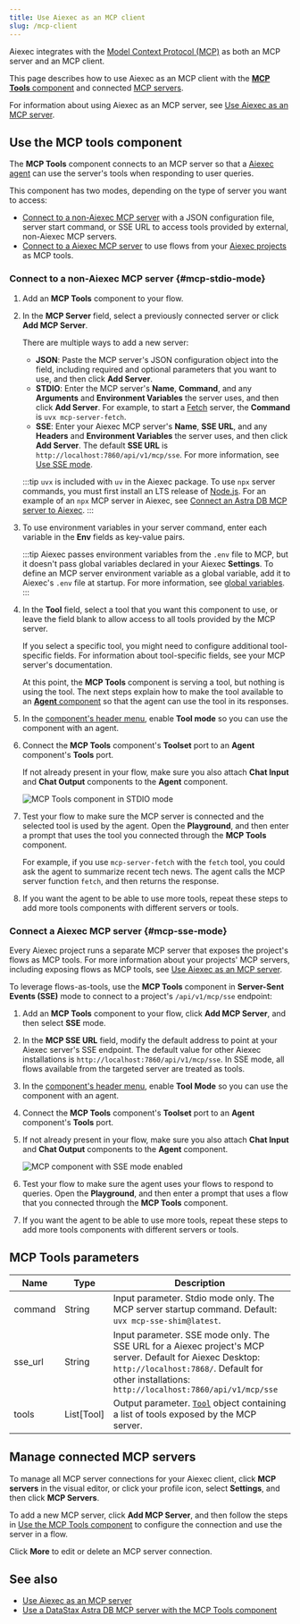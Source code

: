 ```yaml
---
title: Use Aiexec as an MCP client
slug: /mcp-client
---
```



Aiexec integrates with the [Model Context Protocol (MCP)](https://modelcontextprotocol.io/introduction) as both an MCP server and an MCP client.

This page describes how to use Aiexec as an MCP client with the [**MCP Tools** component](#use-the-mcp-tools-component) and connected [MCP servers](#manage-connected-mcp-servers).

For information about using Aiexec as an MCP server, see [Use Aiexec as an MCP server](/mcp-server).

## Use the MCP tools component

The **MCP Tools** component connects to an MCP server so that a [Aiexec agent](/agents) can use the server's tools when responding to user queries.

This component has two modes, depending on the type of server you want to access:

* [Connect to a non-Aiexec MCP server](#mcp-stdio-mode) with a JSON configuration file, server start command, or SSE URL to access tools provided by external, non-Aiexec MCP servers.
* [Connect to a Aiexec MCP server](#mcp-sse-mode) to use flows from your [Aiexec projects](/concepts-flows#projects) as MCP tools.

### Connect to a non-Aiexec MCP server {#mcp-stdio-mode}

1. Add an **MCP Tools** component to your flow.

2. In the **MCP Server** field, select a previously connected server or click <Icon name="Plus" aria-hidden="true"/> **Add MCP Server**.

    There are multiple ways to add a new server:

    * **JSON**: Paste the MCP server's JSON configuration object into the field, including required and optional parameters that you want to use, and then click **Add Server**.
    * **STDIO**: Enter the MCP server's **Name**, **Command**, and any **Arguments** and **Environment Variables** the server uses, and then click **Add Server**.
    For example, to start a [Fetch](https://github.com/modelcontextprotocol/servers/tree/main/src/fetch) server, the **Command** is `uvx mcp-server-fetch`.
    * **SSE**: Enter your Aiexec MCP server's **Name**, **SSE URL**, and any **Headers** and **Environment Variables** the server uses, and then click **Add Server**.
    The default **SSE URL** is `http://localhost:7860/api/v1/mcp/sse`. For more information, see [Use SSE mode](#mcp-sse-mode).

    :::tip
    `uvx` is included with `uv` in the Aiexec package.
    To use `npx` server commands, you must first install an LTS release of [Node.js](https://docs.npmjs.com/downloading-and-installing-node-js-and-npm).
    For an example of an `npx` MCP server in Aiexec, see [Connect an Astra DB MCP server to Aiexec](/mcp-component-astra).
    :::

3. To use environment variables in your server command, enter each variable in the **Env** fields as key-value pairs.

    :::tip
    Aiexec passes environment variables from the `.env` file to MCP, but it doesn't pass global variables declared in your Aiexec **Settings**.
    To define an MCP server environment variable as a global variable, add it to Aiexec's `.env` file at startup.
    For more information, see [global variables](/configuration-global-variables).
    :::

4. In the **Tool** field, select a tool that you want this component to use, or leave the field blank to allow access to all tools provided by the MCP server.

    If you select a specific tool, you might need to configure additional tool-specific fields. For information about tool-specific fields, see your MCP server's documentation.

    At this point, the **MCP Tools** component is serving a tool, but nothing is using the tool. The next steps explain how to make the tool available to an [**Agent** component](/components-agents) so that the agent can use the tool in its responses.

5. In the [component's header menu](/concepts-components#component-menus), enable **Tool mode** so you can use the component with an agent.

6. Connect the **MCP Tools** component's **Toolset** port to an **Agent** component's **Tools** port.

    If not already present in your flow, make sure you also attach **Chat Input** and **Chat Output** components to the **Agent** component.

    ![MCP Tools component in STDIO mode](/img/component-mcp-stdio.png)

7.  Test your flow to make sure the MCP server is connected and the selected tool is used by the agent. Open the **Playground**, and then enter a prompt that uses the tool you connected through the **MCP Tools** component.

    For example, if you use `mcp-server-fetch` with the `fetch` tool, you could ask the agent to summarize recent tech news. The agent calls the MCP server function `fetch`, and then returns the response.

8. If you want the agent to be able to use more tools, repeat these steps to add more tools components with different servers or tools.

### Connect a Aiexec MCP server {#mcp-sse-mode}

Every Aiexec project runs a separate MCP server that exposes the project's flows as MCP tools.
For more information about your projects' MCP servers, including exposing flows as MCP tools, see [Use Aiexec as an MCP server](/mcp-server).

To leverage flows-as-tools, use the **MCP Tools** component in **Server-Sent Events (SSE)** mode to connect to a project's `/api/v1/mcp/sse` endpoint:

1. Add an **MCP Tools** component to your flow, click <Icon name="Plus" aria-hidden="true"/> **Add MCP Server**, and then select **SSE** mode.
2. In the **MCP SSE URL** field, modify the default address to point at your Aiexec server's SSE endpoint. The default value for other Aiexec installations is `http://localhost:7860/api/v1/mcp/sse`.
In SSE mode, all flows available from the targeted server are treated as tools.
3. In the [component's header menu](/concepts-components#component-menus), enable **Tool Mode** so you can use the component with an agent.
4. Connect the **MCP Tools** component's **Toolset** port to an **Agent** component's **Tools** port.
5. If not already present in your flow, make sure you also attach **Chat Input** and **Chat Output** components to the **Agent** component.

    ![MCP component with SSE mode enabled](/img/component-mcp-sse-mode.png)

6. Test your flow to make sure the agent uses your flows to respond to queries. Open the **Playground**, and then enter a prompt that uses a flow that you connected through the **MCP Tools** component.

7. If you want the agent to be able to use more tools, repeat these steps to add more tools components with different servers or tools.

## MCP Tools parameters

| Name | Type | Description |
|------|------|-------------|
| command | String | Input parameter. Stdio mode only. The MCP server startup command. Default: `uvx mcp-sse-shim@latest`. |
| sse_url | String | Input parameter. SSE mode only. The SSE URL for a Aiexec project's MCP server. Default for Aiexec Desktop: `http://localhost:7868/`. Default for other installations: `http://localhost:7860/api/v1/mcp/sse` |
| tools | List[Tool] | Output parameter. [`Tool`](/data-types#tool) object containing a list of tools exposed by the MCP server. |

## Manage connected MCP servers

To manage all MCP server connections for your Aiexec client, click <McpIcon /> **MCP servers** in the visual editor, or click your profile icon, select **Settings**, and then click **MCP Servers**.

To add a new MCP server, click **Add MCP Server**, and then follow the steps in [Use the MCP Tools component](#use-the-mcp-tools-component) to configure the connection and use the server in a flow.

Click <Icon name="Ellipsis" aria-hidden="true"/> **More** to edit or delete an MCP server connection.

## See also

- [Use Aiexec as an MCP server](/mcp-server)
- [Use a DataStax Astra DB MCP server with the MCP Tools component](/mcp-component-astra)